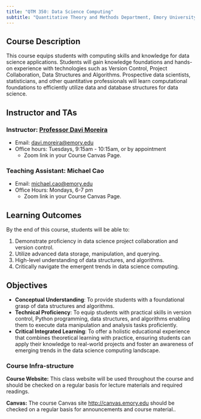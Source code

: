 ```yaml
---
title: "QTM 350: Data Science Computing"
subtitle: "Quantitative Theory and Methods Department, Emory University"
---
```


## Course Description

This course equips students with computing skills and knowledge for data science applications. Students will gain knowledge foundations and hands-on experience with technologies such as Version Control, Project Collaboration, Data Structures and Algorithms. Prospective data scientists, statisticians, and other quantitative professionals will learn computational foundations to efficiently utilize data and database structures for data science.

## Instructor and TAs

### Instructor: [Professor Davi Moreira](https://davi-moreira.github.io)

-   Email: [davi.moreira\@emory.edu](mailto:davi.moreira@emory.edu)
-   Office hours: Tuesdays, 9:15am - 10:15am, or by appointment
    -   Zoom link in your Course Canvas Page.

### Teaching Assistant: Michael Cao

-   Email: [michael.cao\@emory.edu](mailto:michael.cao@emory.edu)
-   Office Hours: Mondays, 6-7 pm
    -   Zoom link in your Course Canvas Page.

## Learning Outcomes

By the end of this course, students will be able to:

1.	Demonstrate proficiency in data science project collaboration and version control.
2.	Utilize advanced data storage, manipulation, and querying. 
3.	High-level understanding of data structures, and algorithms.
4.	Critically navigate the emergent trends in data science computing.

## Objectives

-   **Conceptual Understanding**: To provide students with a foundational grasp of data structures and algorithms.
-   **Technical Proficiency**: To equip students with practical skills in version control, Python programming, data structures, and algorithms enabling them to execute data manipulation and analysis tasks proficiently.
-   **Critical Integrated Learning**: To offer a holistic educational experience that combines theoretical learning with practice, ensuring students can apply their knowledge to real-world projects and foster an awareness of emerging trends in the data science computing landscape.

### Course Infra-structure

**Course Website:** This class website will be used throughout the course and should be checked on a regular basis for lecture materials and required readings.

**Canvas:** The course Canvas site <http://canvas.emory.edu> should be checked on a regular basis for announcements and course material..

